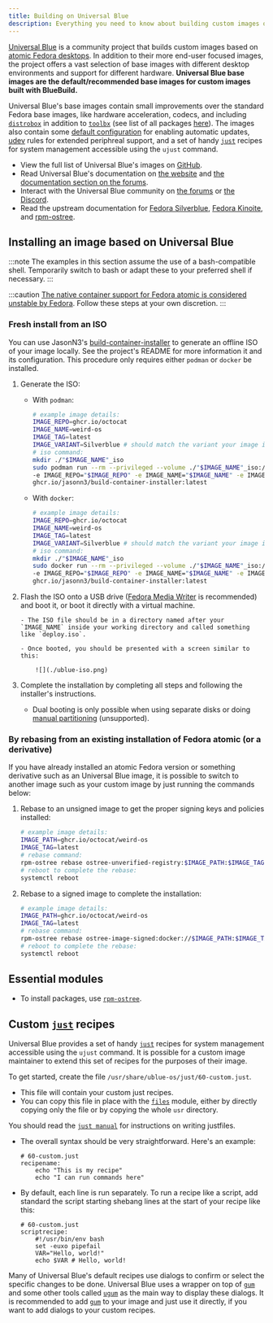 ```yaml
---
title: Building on Universal Blue
description: Everything you need to know about building custom images on Universal Blue
---
```


[Universal Blue](https://universal-blue.org/) is a community project that builds custom images based on [atomic Fedora desktops](https://fedoraproject.org/atomic-desktops/). In addition to their more end-user focused images, the project offers a vast selection of base images with different desktop environments and support for different hardware. **Universal Blue base images are the default/recommended base images for custom images built with BlueBuild.**

Universal Blue's base images contain small improvements over the standard Fedora base images, like hardware acceleration, codecs, and including [`distrobox`](https://distrobox.it/) in addition to [`toolbx`](https://containertoolbx.org/) (see list of all packages [here](https://github.com/ublue-os/main/blob/main/packages.json)). The images also contain some [default configuration](https://github.com/ublue-os/config) for enabling automatic updates, [udev](https://en.wikipedia.org/wiki/Udev) rules for extended periphreal support, and a set of handy [`just`](https://just.systems/) recipes for system management accessible using the `ujust` command.

-   View the full list of Universal Blue's images on [GitHub](https://github.com/orgs/ublue-os/packages).
-   Read Universal Blue's documentation on [the website](https://universal-blue.org/introduction/) and [the documentation section on the forums](https://universal-blue.discourse.group/docs).
-   Interact with the Universal Blue community on [the forums](https://universal-blue.discourse.group/) or [the Discord](https://discord.gg/WEu6BdFEtp).
-   Read the upstream documentation for [Fedora Silverblue](https://docs.fedoraproject.org/en-US/fedora-silverblue/), [Fedora Kinoite](https://docs.fedoraproject.org/en-US/fedora-kinoite/), and [rpm-ostree](https://coreos.github.io/rpm-ostree/).

## Installing an image based on Universal Blue

:::note
The examples in this section assume the use of a bash-compatible shell. Temporarily switch to bash or adapt these to your preferred shell if necessary.
:::

:::caution
[The native container support for Fedora atomic is considered unstable by Fedora](https://www.fedoraproject.org/wiki/Changes/OstreeNativeContainerStable). Follow these steps at your own discretion.
:::

### Fresh install from an ISO

You can use JasonN3's [build-container-installer](https://github.com/JasonN3/build-container-installer) to generate an offline ISO of your image locally. See the project's README for more information it and its configuration. This procedure only requires either `podman` or `docker` be installed.

1.  Generate the ISO:

    -   With `podman`:

        ```bash
        # example image details:
        IMAGE_REPO=ghcr.io/octocat
        IMAGE_NAME=weird-os
        IMAGE_TAG=latest
        IMAGE_VARIANT=Silverblue # should match the variant your image is based on
        # iso command:
        mkdir ./"$IMAGE_NAME"_iso
        sudo podman run --rm --privileged --volume ./"$IMAGE_NAME"_iso:/build-container-installer/build --security-opt label=disable --pull=newer \
        -e IMAGE_REPO="$IMAGE_REPO" -e IMAGE_NAME="$IMAGE_NAME" -e IMAGE_TAG="$IMAGE_TAG" -e VARIANT="$IMAGE_VARIANT" \
        ghcr.io/jasonn3/build-container-installer:latest
        ```

    -   With `docker`:

        ```bash
        # example image details:
        IMAGE_REPO=ghcr.io/octocat
        IMAGE_NAME=weird-os
        IMAGE_TAG=latest
        IMAGE_VARIANT=Silverblue # should match the variant your image is based on
        # iso command:
        mkdir ./"$IMAGE_NAME"_iso
        sudo docker run --rm --privileged --volume ./"$IMAGE_NAME"_iso:/build-container-installer/build \
        -e IMAGE_REPO="$IMAGE_REPO" -e IMAGE_NAME="$IMAGE_NAME" -e IMAGE_TAG="$IMAGE_TAG" -e VARIANT="$IMAGE_VARIANT" \
        ghcr.io/jasonn3/build-container-installer:latest
        ```

2.  Flash the ISO onto a USB drive ([Fedora Media Writer](https://www.fedoraproject.org/en/workstation/download) is recommended) and boot it, or boot it directly with a virtual machine.

        - The ISO file should be in a directory named after your `IMAGE_NAME` inside your working directory and called something like `deploy.iso`.

        - Once booted, you should be presented with a screen similar to this:

            ![](./ublue-iso.png)

3.  Complete the installation by completing all steps and following the installer's instructions.

    -   Dual booting is only possible when using separate disks or doing [manual partitioning](https://docs.fedoraproject.org/en-US/fedora-silverblue/installation/#manual-partition) (unsupported).

### By rebasing from an existing installation of Fedora atomic (or a derivative)

If you have already installed an atomic Fedora version or something derivative such as an Universal Blue image, it is possible to switch to another image such as your custom image by just running the commands below:

1. Rebase to an unsigned image to get the proper signing keys and policies installed:

    ```bash
    # example image details:
    IMAGE_PATH=ghcr.io/octocat/weird-os
    IMAGE_TAG=latest
    # rebase command:
    rpm-ostree rebase ostree-unverified-registry:$IMAGE_PATH:$IMAGE_TAG
    # reboot to complete the rebase:
    systemctl reboot
    ```

2. Rebase to a signed image to complete the installation:

    ```bash
    # example image details:
    IMAGE_PATH=ghcr.io/octocat/weird-os
    IMAGE_TAG=latest
    # rebase command:
    rpm-ostree rebase ostree-image-signed:docker://$IMAGE_PATH:$IMAGE_TAG
    # reboot to complete the rebase:
    systemctl reboot
    ```

## Essential modules

-   To install packages, use [`rpm-ostree`](/reference/modules/rpm-ostree/).

## Custom [`just`](https://just.systems/) recipes

Universal Blue provides a set of handy [`just`](https://just.systems/) recipes for system management accessible using the `ujust` command. It is possible for a custom image maintainer to extend this set of recipes for the purposes of their image.

To get started, create the file `/usr/share/ublue-os/just/60-custom.just`.

-   This file will contain your custom just recipes.
-   You can copy this file in place with the [`files`](/reference/modules/files/) module, either by directly copying only the file or by copying the whole `usr` directory.

You should read the [`just manual`](https://just.systems/man/en/chapter_20.html) for instructions on writing justfiles.

-   The overall syntax should be very straightforward. Here's an example:

    ```justfile
    # 60-custom.just
    recipename:
        echo "This is my recipe"
        echo "I can run commands here"
    ```

-   By default, each line is run separately. To run a recipe like a script, add standard the script starting shebang lines at the start of your recipe like this:
    ```justfile
    # 60-custom.just
    scriptrecipe:
        #!/usr/bin/env bash
        set -euxo pipefail
        VAR="Hello, world!"
        echo $VAR # Hello, world!
    ```

Many of Universal Blue's default recipes use dialogs to confirm or select the specific changes to be done. Universal Blue uses a wrapper on top of [`gum`](https://github.com/charmbracelet/gum) and some other tools called [`ugum`](https://github.com/ublue-os/config/blob/main/build/ublue-os-just/ugum) as the main way to display these dialogs. It is recommended to add [`gum`](https://github.com/charmbracelet/gum) to your image and just use it directly, if you want to add dialogs to your custom recipes.
